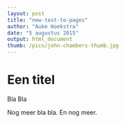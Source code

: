 ```yaml
---
layout: post
title: "new-test-to-pages"
author: "Auke Hoekstra"
date: "5 augustus 2015"
output: html_document
thumb: /pics/john-chambers-thumb.jpg
---
```


# Een titel
Bla Bla

Nog meer bla bla.
En nog meer.
